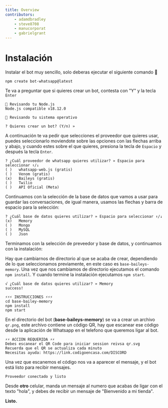 ```yaml
---
title: Overview
contributors:
    - adamdbradley
    - steve8708
    - manucorporat
    - gabrielgrant
---
```


# Instalación

Instalar el bot muy sencillo, solo deberas ejecutar el siguiente comando 🚀

```shell
npm create bot-whatsapp@latest
```

Te va a preguntar que si quieres crear un bot, contesta con "Y" y la tecla `Enter`

```shell
🚀 Revisando tu Node.js
Node.js compatible v18.12.0

🙂 Revisando tu sistema operativo

? Quieres crear un bot? (Y/n) »
```

A continuación te va pedir que selecciones el proveedor que quieres usar, puedes seleccionarlo moviendote sobre las opciones con las flechas arriba y abajo, y cuando estes sobre el que quieres, presiona la tecla de `Espacio` y después la tecla `Enter`.

```shell
? ¿Cuál proveedor de whatsapp quieres utilizar? » Espacio para seleccionar ↑/↓
( )   whatsapp-web.js (gratis)
( )   Venom (gratis)
(x)   Baileys (gratis)
( )   Twilio
( )   API Oficial (Meta)
```

Continuamos con la selección de la base de datos que vamos a usar para guardar las conversaciones, de igual manera, usamos las flechas y barra de espacio para la selección:

```shell
? ¿Cuál base de datos quieres utilizar? » Espacio para seleccionar ↑/↓
(x)   Memory
( )   Mongo
( )   MySQL
( )   Json
```

Terminamos con la selección de preveedor y base de datos, y continuamos con la instalación:

Hay que cambiarnos de directorio al que se acaba de crear, dependiendo de lo que seleccionamos previamente, en este caso es `base-baileys-memory`.
Una vez que nos cambiamos de directorio ejecutamos el comando `npm install`.
Y cuando termine la instalación ejecutamos `npm start`.

```shell
√ ¿Cuál base de datos quieres utilizar? » Memory
success!

⚡⚡⚡ INSTRUCCIONES ⚡⚡⚡
cd base-bailey-memory
npm install
npm start
```

En el directorio del bot (**base-baileys-memory**) se va a crear un archivo `qr.png`, este archivo contiene un código QR, hay que escanear ese código desde la aplicación de Whatsapp en el telefono que queremos ligar al bot.

```shell
⚡⚡ ACCIÓN REQUERIDA ⚡⚡
Debes escanear el QR Code para iniciar session reivsa qr.svg
Recuerda que el QR se actualiza cada minuto
Necesitas ayuda: https://link.codigoencasa.com/DISCORD
```

Una vez que escanemos el código nos va a aparecer el mensaje, y el bot está listo para recibir mensajes.

```shell
Proveedor conectado y listo
```

Desde **otro** celular, manda un mensaje al numero que acabas de ligar con el texto "hola", y debes de recibir un mensaje de "Bienvenido a mi tienda".

**Listo.**
